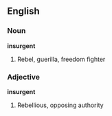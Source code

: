 ==English==

===Noun===

'''insurgent'''

# Rebel, guerilla, freedom fighter

===Adjective===

'''insurgent'''

# Rebellious, opposing authority